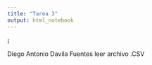 ---
title: "Tarea 3"
output: html_notebook
---
¡

Diego Antonio Davila Fuentes
leer archivo .CSV


